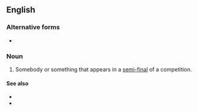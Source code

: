 {{also|semifinalist|semi finalist}}

==English==

===Alternative forms===
* {{l|en|semifinalist}}

===Noun===
{{en-noun}}

# Somebody or something that appears in a [[semi-final]] of a competition.

====See also====
* {{l|en|final}}
* {{l|en|quarter-finalist}}